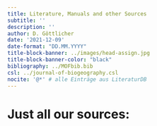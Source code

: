```yaml
---
title: Literature, Manuals and other Sources
subtitle: ''
description: ''
author: D. Göttlicher
date: '2021-12-09'
date-format: "DD.MM.YYYY"
title-block-banner: ../images/head-assign.jpg
title-block-banner-color: "black"
bibliography: ../MOFbib.bib
csl: ../journal-of-biogeography.csl
nocite: '@*' # alle Einträge aus LiteraturDB
---
```


# Just all our sources:

